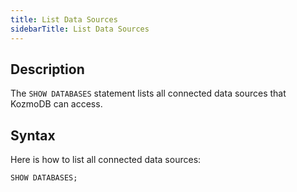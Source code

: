 ```yaml
---
title: List Data Sources
sidebarTitle: List Data Sources
---
```


## Description

The `SHOW DATABASES` statement lists all connected data sources that KozmoDB can access.

## Syntax

Here is how to list all connected data sources:

```sql
SHOW DATABASES;
```
